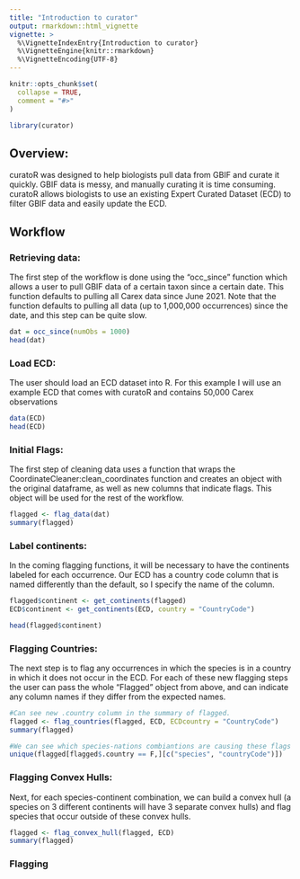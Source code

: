 ```yaml
---
title: "Introduction to curator"
output: rmarkdown::html_vignette
vignette: >
  %\VignetteIndexEntry{Introduction to curator}
  %\VignetteEngine{knitr::rmarkdown}
  %\VignetteEncoding{UTF-8}
---
```


```r
knitr::opts_chunk$set(
  collapse = TRUE,
  comment = "#>"
)
```

```r
library(curator)
```

## Overview:

curatoR was designed to help biologists pull data from GBIF and curate it quickly. GBIF data is messy, and manually curating it is time consuming. curatoR allows biologists to use an existing Expert Curated Dataset (ECD) to filter GBIF data and easily update the ECD.

## Workflow
### Retrieving data:

The first step of the workflow is done using the "occ_since" function which allows a user to pull GBIF data of a certain taxon since a certain date. This function defaults to pulling all Carex data since June 2021. Note that the function defaults to pulling all data (up to 1,000,000 occurrences) since the date, and this step can be quite slow. 

```r
dat = occ_since(numObs = 1000)
head(dat)
```

### Load ECD:

The user should load an ECD dataset into R. For this example I will use an example ECD that comes with curatoR and contains 50,000 Carex observations
```r
data(ECD)
head(ECD)
```

### Initial Flags:
The first step of cleaning data uses a function that wraps the CoordinateCleaner:clean_coordinates function and creates an object with the original dataframe, as well as new columns that indicate flags. This object will be used for the rest of the workflow.

```r

flagged <- flag_data(dat)
summary(flagged)

```

### Label continents:

In the coming flagging functions, it will be necessary to have the continents labeled for each occurrence. Our ECD has a country code column that is named differently than the default, so I specify the name of the column.

```r
flagged$continent <- get_continents(flagged)
ECD$continent <- get_continents(ECD, country = "CountryCode")

head(flagged$continent)
```

### Flagging Countries:

The next step is to flag any occurrences in which the species is in a country in which it does not occur in the ECD. For each of these new flagging steps the user can pass the whole "Flagged" object from above, and can indicate any column names if they differ from the expected names.

```r
#Can see new .country column in the summary of flagged.
flagged <- flag_countries(flagged, ECD, ECDcountry = "CountryCode")
summary(flagged)

#We can see which species-nations combiantions are causing these flags
unique(flagged[flagged$.country == F,][c("species", "countryCode")])
```

### Flagging Convex Hulls:

Next, for each species-continent combination, we can build a convex hull (a species on 3 different continents will have 3 separate convex hulls) and flag species that occur outside of these convex hulls.

```r

flagged <- flag_convex_hull(flagged, ECD)
summary(flagged)

```

### Flagging 
